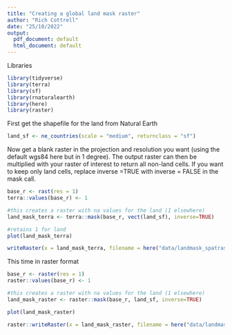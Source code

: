 ```yaml
---
title: "Creating a global land mask raster"
author: "Rich Cottrell"
date: "25/10/2022"
output:
  pdf_document: default
  html_document: default
---
```


Libraries
```r
library(tidyverse)
library(terra)
library(sf)
library(rnaturalearth)
library(here)
library(raster)

```


First get the shapefile for the land from Natural Earth
```r

land_sf <- ne_countries(scale = "medium", returnclass = "sf")


```

Now get a blank raster in the projection and resolution you want (using the default wgs84 here but in 1 degree). The output raster can then be multiplied with your raster of interest to return all non-land cells. If you want to keep only land cells, replace inverse =TRUE with inverse = FALSE in the mask call. 

```r
base_r <- rast(res = 1)
terra::values(base_r) <- 1

#this creates a raster with na values for the land (1 elsewhere)
land_mask_terra <- terra::mask(base_r, vect(land_sf), inverse=TRUE)

#retains 1 for land
plot(land_mask_terra)

writeRaster(x = land_mask_terra, filename = here("data/landmask_spatrast.tif"), overwrite = TRUE)

```

This time in raster format
```r

base_r <- raster(res = 1)
raster::values(base_r) <- 1

#this creates a raster with na values for the land (1 elsewhere)
land_mask_raster <- raster::mask(base_r, land_sf, inverse=TRUE)

plot(land_mask_raster)

raster::writeRaster(x = land_mask_raster, filename = here("data/landmask_rasterlayer.tif"), overwrite = TRUE)


```

